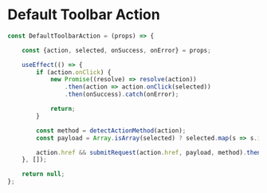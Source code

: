 
<Meta title="Templates/Actions/Default Toolbar Action" />

# Default Toolbar Action

```jsx
const DefaultToolbarAction = (props) => {

	const {action, selected, onSuccess, onError} = props;

	useEffect(() => {
		if (action.onClick) {
			new Promise((resolve) => resolve(action))
				.then(action => action.onClick(selected))
				.then(onSuccess).catch(onError);

			return;
		}

		const method = detectActionMethod(action);
		const payload = Array.isArray(selected) ? selected.map(s => s.id) : [selected.id];

		action.href && submitRequest(action.href, payload, method).then(onSuccess).catch(onError);
	}, []);

	return null;
};
```